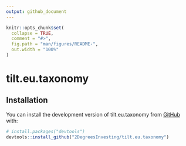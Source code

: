 ```yaml
---
output: github_document
---
```


<!-- README.md is generated from README.Rmd. Please edit that file -->

```r
knitr::opts_chunk$set(
  collapse = TRUE,
  comment = "#>",
  fig.path = "man/figures/README-",
  out.width = "100%"
)
```

# tilt.eu.taxonomy

<!-- badges: start -->
<!-- badges: end -->

## Installation

You can install the development version of tilt.eu.taxonomy from [GitHub](https://github.com/) with:

``` r
# install.packages("devtools")
devtools::install_github("2DegreesInvesting/tilt.eu.taxonomy")
```
